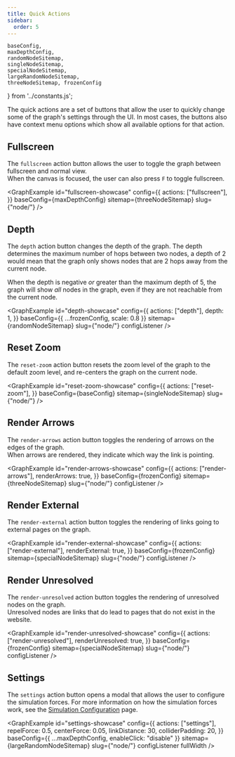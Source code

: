 ```yaml
---
title: Quick Actions
sidebar:
  order: 5
---
```



	baseConfig,
	maxDepthConfig,
	randomNodeSitemap,
	singleNodeSitemap,
	specialNodeSitemap,
	largeRandomNodeSitemap,
	threeNodeSitemap, frozenConfig
} from '../constants.js';

The quick actions are a set of buttons that allow the user to quickly change some of the graph's settings through the UI.
In most cases, the buttons also have context menu options which show all available options for that action.

## Fullscreen

The `fullscreen` action button allows the user to toggle the graph between fullscreen and normal view. \
When the canvas is focused, the user can also press `F` to toggle fullscreen.

<GraphExample id="fullscreen-showcase" config={{
	actions: ["fullscreen"],
}} baseConfig={maxDepthConfig} sitemap={threeNodeSitemap} slug={"node/"} />

## Depth

The `depth` action button changes the depth of the graph. The depth determines the maximum number of hops between two nodes,
a depth of 2 would mean that the graph only shows nodes that are 2 hops away from the current node.

When the depth is negative _or_ greater than the maximum depth of 5,
the graph will show _all_ nodes in the graph, even if they are not reachable from the current node.

<GraphExample id="depth-showcase" config={{
	actions: ["depth"],
	depth: 1,
}} baseConfig={{ ...frozenConfig, scale: 0.8 }} sitemap={randomNodeSitemap} slug={"node/"} configListener />

## Reset Zoom

The `reset-zoom` action button resets the zoom level of the graph to the default zoom level,
and re-centers the graph on the current node.

<GraphExample id="reset-zoom-showcase" config={{
	actions: ["reset-zoom"],
}} baseConfig={baseConfig} sitemap={singleNodeSitemap} slug={"node/"} />

## Render Arrows

The `render-arrows` action button toggles the rendering of arrows on the edges of the graph. \
When arrows are rendered, they indicate which way the link is pointing.

<GraphExample id="render-arrows-showcase" config={{
	actions: ["render-arrows"],
	renderArrows: true,
}} baseConfig={frozenConfig} sitemap={threeNodeSitemap} slug={"node/"} configListener />

## Render External

The `render-external` action button toggles the rendering of links going to external pages on the graph.

<GraphExample id="render-external-showcase" config={{
	actions: ["render-external"],
	renderExternal: true,
}} baseConfig={frozenConfig} sitemap={specialNodeSitemap} slug={"node/"} configListener />


## Render Unresolved

The `render-unresolved` action button toggles the rendering of unresolved nodes on the graph. \
Unresolved nodes are links that do lead to pages that do not exist in the website.

<GraphExample id="render-unresolved-showcase" config={{
	actions: ["render-unresolved"],
	renderUnresolved: true,
}} baseConfig={frozenConfig} sitemap={specialNodeSitemap} slug={"node/"} configListener />


## Settings

The `settings` action button opens a modal that allows the user to configure the simulation forces.
For more information on how the simulation forces work, see the [Simulation Configuration](/starlight-site-graph/configuration/graph/simulation/) page.

<GraphExample id="settings-showcase" config={{
	actions: ["settings"],
	repelForce: 0.5,
	centerForce: 0.05,
	linkDistance: 30,
	colliderPadding: 20,
}} baseConfig={{ ...maxDepthConfig, enableClick: "disable" }} sitemap={largeRandomNodeSitemap} slug={"node/"} configListener fullWidth />

